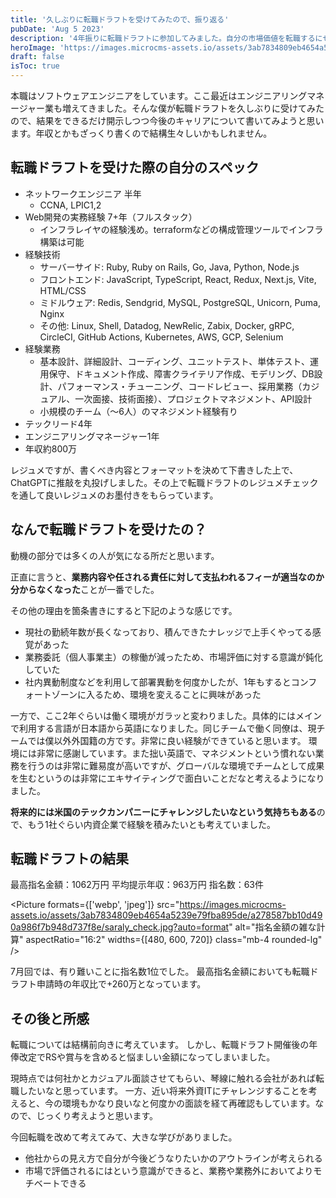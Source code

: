 ```yaml
---
title: '久しぶりに転職ドラフトを受けてみたので、振り返る'
pubDate: 'Aug 5 2023'
description: '4年振りに転職ドラフトに参加してみました。自分の市場価値を転職するにせよしないにせよ、ざっくり認識できる良いサービスだと思います。自分の市場価値ということも意識できて、今後の成長に向けてモチベーション出たので頑張ろうと思います。'
heroImage: 'https://images.microcms-assets.io/assets/3ab7834809eb4654a5239e79fba895de/37dfdbab44a94e96b51aafa56963519c/job-draft.jpg'
draft: false
isToc: true
---
```



本職はソフトウェアエンジニアをしています。ここ最近はエンジニアリングマネージャー業も増えてきました。そんな僕が転職ドラフトを久しぶりに受けてみたので、結果をできるだけ開示しつつ今後のキャリアについて書いてみようと思います。年収とかもざっくり書くので結構生々しいかもしれません。

## 転職ドラフトを受けた際の自分のスペック

- ネットワークエンジニア 半年
  - CCNA, LPIC1,2
- Web開発の実務経験 7+年（フルスタック）
  - インフラレイヤの経験浅め。terraformなどの構成管理ツールでインフラ構築は可能
- 経験技術
  - サーバーサイド: Ruby, Ruby on Rails, Go, Java, Python, Node.js
  - フロントエンド: JavaScript, TypeScript, React, Redux, Next.js, Vite, HTML/CSS
  - ミドルウェア: Redis, Sendgrid, MySQL, PostgreSQL, Unicorn, Puma, Nginx
  - その他: Linux, Shell, Datadog, NewRelic, Zabix, Docker, gRPC, CircleCI, GitHub Actions, Kubernetes, AWS, GCP, Selenium
- 経験業務
  - 基本設計、詳細設計、コーディング、ユニットテスト、単体テスト、運用保守、ドキュメント作成、障害クライテリア作成、モデリング、DB設計、パフォーマンス・チューニング、コードレビュー、採用業務（カジュアル、一次面接、技術面接）、プロジェクトマネジメント、API設計
  - 小規模のチーム（～6人）のマネジメント経験有り
- テックリード4年
- エンジニアリングマネージャー1年
- 年収約800万

レジュメですが、書くべき内容とフォーマットを決めて下書きした上で、ChatGPTに推敲を丸投げしました。その上で転職ドラフトのレジュメチェックを通して良いレジュメのお墨付きをもらっています。

## なんで転職ドラフトを受けたの？

動機の部分では多くの人が気になる所だと思います。

正直に言うと、**業務内容や任される責任に対して支払われるフィーが適当なのか分からなくなった**ことが一番でした。

その他の理由を箇条書きにすると下記のような感じです。

- 現社の勤続年数が長くなっており、積んできたナレッジで上手くやってる感覚があった
- 業務委託（個人事業主）の稼働が減ったため、市場評価に対する意識が鈍化していた
- 社内異動制度などを利用して部署異動を何度かしたが、1年もするとコンフォートゾーンに入るため、環境を変えることに興味があった

一方で、ここ2年ぐらいは働く環境がガラッと変わりました。具体的にはメインで利用する言語が日本語から英語になりました。同じチームで働く同僚は、現チームでは僕以外外国籍の方です。非常に良い経験ができていると思います。
環境には非常に感謝しています。また拙い英語で、マネジメントという慣れない業務を行うのは非常に難易度が高いですが、グローバルな環境でチームとして成果を生むというのは非常にエキサイティングで面白いことだなと考えるようになりました。

**将来的には米国のテックカンパニーにチャレンジしたいなという気持ちもある**ので、もう1社ぐらい内資企業で経験を積みたいとも考えていました。

## 転職ドラフトの結果

最高指名金額：1062万円
平均提示年収：963万円
指名数：63件

<Picture
  formats={['webp', 'jpeg']}
  src="https://images.microcms-assets.io/assets/3ab7834809eb4654a5239e79fba895de/a278587bb10d490a986f7b948d737f8e/saraly_check.jpg?auto=format"
  alt="指名金額の雑な計算"
  aspectRatio="16:2"
  widths={[480, 600, 720]}
  class="mb-4 rounded-lg"
/>

7月回では、有り難いことに指名数1位でした。
最高指名金額においても転職ドラフト申請時の年収比で+260万となっています。

## その後と所感

転職については結構前向きに考えています。
しかし、転職ドラフト開催後の年俸改定でRSや賞与を含めると悩ましい金額になってしまいました。

現時点では何社かとカジュアル面談させてもらい、琴線に触れる会社があれば転職したいなと思っています。
一方、近い将来外資ITにチャレンジすることを考えると、今の環境もかなり良いなと何度かの面談を経て再確認もしています。なので、じっくり考えようと思います。

今回転職を改めて考えてみて、大きな学びがありました。

- 他社からの見え方で自分が今後どうなりたいかのアウトラインが考えられる
- 市場で評価されるにはという意識ができると、業務や業務外においてよりモチベートできる
